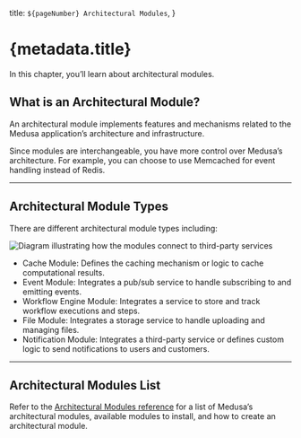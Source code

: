  title: `${pageNumber} Architectural Modules`,
}

# {metadata.title}

In this chapter, you’ll learn about architectural modules.

## What is an Architectural Module?

An architectural module implements features and mechanisms related to the Medusa application’s architecture and infrastructure.

Since modules are interchangeable, you have more control over Medusa’s architecture. For example, you can choose to use Memcached for event handling instead of Redis.

---

## Architectural Module Types

There are different architectural module types including:

![Diagram illustrating how the modules connect to third-party services](https://res.cloudinary.com/dza7lstvk/image/upload/v1727095814/Medusa%20Book/architectural-modules_bj9bb9.jpg)

- Cache Module: Defines the caching mechanism or logic to cache computational results.
- Event Module: Integrates a pub/sub service to handle subscribing to and emitting events.
- Workflow Engine Module: Integrates a service to store and track workflow executions and steps.
- File Module: Integrates a storage service to handle uploading and managing files.
- Notification Module: Integrates a third-party service or defines custom logic to send notifications to users and customers.

---

## Architectural Modules List

Refer to the [Architectural Modules reference](!resources!/architectural-modules) for a list of Medusa’s architectural modules, available modules to install, and how to create an architectural module.
